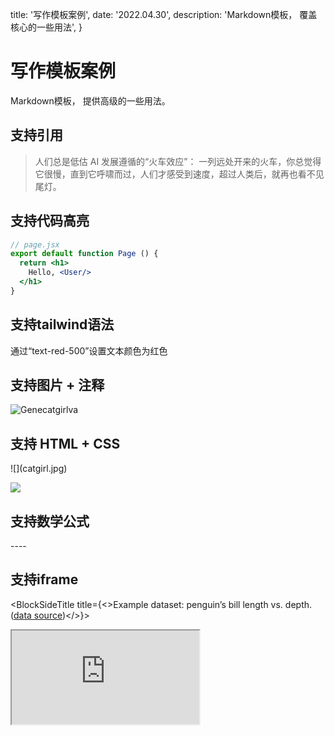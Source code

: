   title: '写作模板案例',
  date: '2022.04.30',
  description: 'Markdown模板， 覆盖核心的一些用法',
}

# 写作模板案例

Markdown模板， 提供高级的一些用法。

## 支持引用

> 人们总是低估 AI 发展遵循的“火车效应”：
> 一列远处开来的火车，你总觉得它很慢，直到它呼啸而过，人们才感受到速度，超过人类后，就再也看不见尾灯。


## 支持代码高亮

```jsx
// page.jsx
export default function Page () {
  return <h1>
    Hello, <User/>
  </h1>
}
```

## 支持tailwind语法
<div className="text-red-500">
通过“text-red-500”设置文本颜色为红色
</div>


## 支持图片 + 注释

![Genecatgirlva](catgirl.jpg "猫耳少女")

## 支持 HTML + CSS

<div style={{display: 'flex'}}>
![](catgirl.jpg)

![](catgirl.jpg)
</div>




## 支持数学公式
<BlockMath math="\operatorname{MSE} = \sum{\frac{(\operatorname{Value} - \operatorname{PredictedValue})^2}{\operatorname{DataCount}}}"/>
----
<InlineMath math="\operatorname{error}=max(\operatorname{MSE}(\operatorname{TrainingSet}), \operatorname{MSE}(\operatorname{TestSet}))"/>

## 支持iframe

<BlockSideTitle title={<>Example dataset: penguin’s bill length vs. depth. (<a href="https://allisonhorst.github.io/palmerpenguins">data source</a>)</>}>
  <iframe src="https://observablehq.com/embed/@shu/plot-regression?cells=RegressionLinear" className="max-h-[440px] aspect-[5/4]"/>
</BlockSideTitle>



## 支持使用 global.css 样式
<div className="framed [--frame-background:#6C5993]">![cover](cover.jpg)</div>


## 支持自定义组件
<Card title="COBE" desc="5kB WebGL globe lib." link="https://github.com/shuding/cobe" image="https://repository-images.githubusercontent.com/429536908/62a4e686-8613-4b45-b7bb-fa35b558ae8e"></Card>

